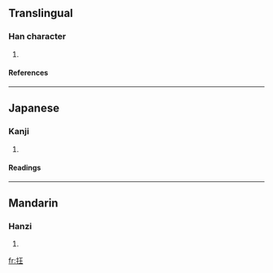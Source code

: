 ==Translingual==
===Han character===
{{Han char|rn=64|rad=手|as=04|sn=7|four=|canj=手一土 (QMG)}}
# {{defn|Han|sort=手04}}
====References====
{{Han ref|kx=0420.060|dkj=11859|dj=0767.070|hdz=31833.010|uh=6282|ud=25218}}
----
==Japanese==
===Kanji===
{{ja-kanji|grade=|rs=手04}}
# {{defn|Japanese}} 
====Readings====
{{ja-readings|on=[[きょう]] (kyō), [[ごう]] (gō)|kun=[[くるう]] (kuruu), [[きちがい]] (kichigai)}}
----
==Mandarin==
===Hanzi===
{{cmn-hanzi|pin=[[kuáng]] (kuang2)|wg=k'uang<sup>2</sup>}}
# {{defn|Mandarin}}

[[fr:抂]]